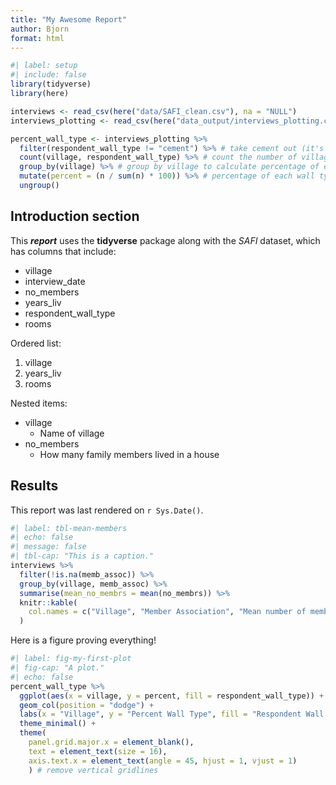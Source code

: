 ```yaml
---
title: "My Awesome Report"
author: Bjorn
format: html
---
```


```r
#| label: setup
#| include: false
library(tidyverse)
library(here)

interviews <- read_csv(here("data/SAFI_clean.csv"), na = "NULL")
interviews_plotting <- read_csv(here("data_output/interviews_plotting.csv"))

percent_wall_type <- interviews_plotting %>% 
  filter(respondent_wall_type != "cement") %>% # take cement out (it's useless)
  count(village, respondent_wall_type) %>% # count the number of village and wall type per village
  group_by(village) %>% # group by village to calculate percentage of each wall type within each village
  mutate(percent = (n / sum(n) * 100)) %>% # percentage of each wall type within all wall types in village
  ungroup()
```


<!--
# Title
## Section
### Subsection
#### Subsubsection
##### etc

This is regular text.
-->

## Introduction section

This ***report*** uses the **tidyverse** package along with the *SAFI* dataset,
which has columns that include:

- village
- interview_date
- no_members
- years_liv
- respondent_wall_type
- rooms

Ordered list:

1. village
2. years_liv
3. rooms

Nested items:

- village
  + Name of village
- no_members
  * How many family members lived in a house

## Results

This report was last rendered on `r Sys.Date()`.

```r
#| label: tbl-mean-members
#| echo: false
#| message: false
#| tbl-cap: "This is a caption."
interviews %>% 
  filter(!is.na(memb_assoc)) %>% 
  group_by(village, memb_assoc) %>% 
  summarise(mean_no_membrs = mean(no_membrs)) %>% 
  knitr::kable(
    col.names = c("Village", "Member Association", "Mean number of members")
  )
```

Here is a figure proving everything!

```r
#| label: fig-my-first-plot
#| fig-cap: "A plot."
#| echo: false
percent_wall_type %>% 
  ggplot(aes(x = village, y = percent, fill = respondent_wall_type)) +
  geom_col(position = "dodge") +
  labs(x = "Village", y = "Percent Wall Type", fill = "Respondent Wall Type") +
  theme_minimal() +
  theme(
    panel.grid.major.x = element_blank(),
    text = element_text(size = 16),
    axis.text.x = element_text(angle = 45, hjust = 1, vjust = 1)
    ) # remove vertical gridlines
```


